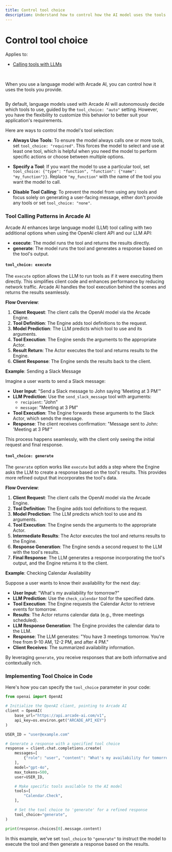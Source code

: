 ```yaml
---
title: Control tool choice
description: Understand how to control how the AI model uses the tools you provide
---
```


# Control tool choice

Applies to:

- [Calling tools with LLMs](/home/use-tools/call-tools-with-llms)

<br />

When you use a language model with Arcade AI, you can control how it uses the tools you provide.

```python file=<rootDir>/examples/code/home/use-tools/call-tools-with-llms/single_llm_call.py#L14-L25 {21-23}

```

By default, language models used with Arcade AI will autonomously decide which tools to use, guided by the `tool_choice: "auto"` setting. However, you have the flexibility to customize this behavior to better suit your application's requirements.

Here are ways to control the model's tool selection:

- **Always Use Tools**: To ensure the model always calls one or more tools, set `tool_choice: "required"`. This forces the model to select and use at least one tool, which is helpful when you need the model to perform specific actions or choose between multiple options.

- **Specify a Tool**: If you want the model to use a particular tool, set `tool_choice: {"type": "function", "function": {"name": "my_function"}}`. Replace `"my_function"` with the name of the tool you want the model to call.

- **Disable Tool Calling**: To prevent the model from using any tools and focus solely on generating a user-facing message, either don't provide any tools or set `tool_choice: "none"`.

### Tool Calling Patterns in Arcade AI

Arcade AI enhances large language model (LLM) tool calling with two additional options when using the OpenAI client API and our LLM API:

- **execute**: The model runs the tool and returns the results directly.
- **generate**: The model runs the tool and generates a response based on the tool's output.

#### `tool_choice: execute`

The `execute` option allows the LLM to run tools as if it were executing them directly. This simplifies client code and enhances performance by reducing network traffic. Arcade AI handles the tool execution behind the scenes and returns the results seamlessly.

**Flow Overview**:

1. **Client Request**: The client calls the OpenAI model via the Arcade Engine.
2. **Tool Definition**: The Engine adds tool definitions to the request.
3. **Model Prediction**: The LLM predicts which tool to use and its arguments.
4. **Tool Execution**: The Engine sends the arguments to the appropriate Actor.
5. **Result Return**: The Actor executes the tool and returns results to the Engine.
6. **Client Response**: The Engine sends the results back to the client.

**Example**: Sending a Slack Message

Imagine a user wants to send a Slack message:

- **User Input**: "Send a Slack message to John saying 'Meeting at 3 PM'"
- **LLM Prediction**: Use the `send_slack_message` tool with arguments:
  - `recipient`: "John"
  - `message`: "Meeting at 3 PM"
- **Tool Execution**: The Engine forwards these arguments to the Slack Actor, which sends the message.
- **Response**: The client receives confirmation: "Message sent to John: 'Meeting at 3 PM'"

This process happens seamlessly, with the client only seeing the initial request and final response.

#### `tool_choice: generate`

The `generate` option works like `execute` but adds a step where the Engine asks the LLM to create a response based on the tool's results. This provides more refined output that incorporates the tool's data.

**Flow Overview**:

1. **Client Request**: The client calls the OpenAI model via the Arcade Engine.
2. **Tool Definition**: The Engine adds tool definitions to the request.
3. **Model Prediction**: The LLM predicts which tool to use and its arguments.
4. **Tool Execution**: The Engine sends the arguments to the appropriate Actor.
5. **Intermediate Results**: The Actor executes the tool and returns results to the Engine.
6. **Response Generation**: The Engine sends a second request to the LLM with the tool's results.
7. **Final Response**: The LLM generates a response incorporating the tool's output, and the Engine returns it to the client.

**Example**: Checking Calendar Availability

Suppose a user wants to know their availability for the next day:

- **User Input**: "What's my availability for tomorrow?"
- **LLM Prediction**: Use the `check_calendar` tool for the specified date.
- **Tool Execution**: The Engine requests the Calendar Actor to retrieve events for tomorrow.
- **Results**: The Actor returns calendar data (e.g., three meetings scheduled).
- **LLM Response Generation**: The Engine provides the calendar data to the LLM.
- **Response**: The LLM generates: "You have 3 meetings tomorrow. You're free from 9-10 AM, 12-2 PM, and after 4 PM."
- **Client Receives**: The summarized availability information.

By leveraging `generate`, you receive responses that are both informative and contextually rich.

### Implementing Tool Choice in Code

Here's how you can specify the `tool_choice` parameter in your code:

```python
from openai import OpenAI

# Initialize the OpenAI client, pointing to Arcade AI
client = OpenAI(
    base_url="https://api.arcade-ai.com/v1",
    api_key=os.environ.get("ARCADE_API_KEY")
)

USER_ID = "user@example.com"

# Generate a response with a specified tool choice
response = client.chat.completions.create(
    messages=[
        {"role": "user", "content": "What's my availability for tomorrow?"},
    ],
    model="gpt-4o",
    max_tokens=500,
    user=USER_ID,

    # Make specific tools available to the AI model
    tools=[
        "Calendar.Check",
    ],

    # Set the tool choice to 'generate' for a refined response
    tool_choice="generate",
)

print(response.choices[0].message.content)
```

In this example, we've set `tool_choice` to `"generate"` to instruct the model to execute the tool and then generate a response based on the results.
